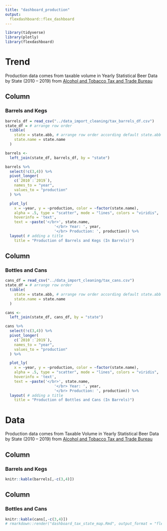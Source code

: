```yaml
---
title: "dashboard_production"
output: 
  flexdashboard::flex_dashboard
---
```


```r
library(tidyverse)
library(plotly)
library(flexdashboard)
```

Trend
=====================================  
Production data comes from taxable volume in Yearly Statistical Beer Data by State (2010 – 2019) from [Alcohol and Tobacco Tax and Trade Bureau](https://www.ttb.gov/beer/statistics)

Column
-------------------------------------
    
### Barrels and Kegs


```r
barrels_df = read_csv("../data_import_cleaning/tax_barrels_df.csv")
state_df = # arrange row order
  tibble(
    state = state.abb, # arrange row order according default state.abb
    state.name = state.name
  )

barrels <- 
  left_join(state_df, barrels_df, by = "state")

barrels %>%
  select(!c(3,4)) %>%
  pivot_longer(
    c(`2010`:`2019`),
    names_to = "year",
    values_to = "production"
  ) %>%

  plot_ly( 
    x = ~year, y = ~production, color = ~factor(state.name),
    alpha = .5, type = "scatter", mode = "lines", colors = "viridis",
    hoverinfo = 'text',
    text = ~paste('</br>', state.name,
                      '</br> Year: ', year,
                      '</br> Production: ', production)) %>%
  layout( # adding a title 
    title = "Production of Barrels and Kegs (In Barrels)")

```

Column
-------------------------------------
    
### Bottles and Cans


```r
cans_df = read_csv("../data_import_cleaning/tax_cans.csv")
state_df = # arrange row order
  tibble(
    state = state.abb, # arrange row order according default state.abb
    state.name = state.name
  )

cans <- 
  left_join(state_df, cans_df, by = "state")

cans %>%
  select(!c(3,4)) %>%
  pivot_longer(
    c(`2010`:`2019`),
    names_to = "year",
    values_to = "production"
  ) %>%

  plot_ly( 
    x = ~year, y = ~production, color = ~factor(state.name),
    alpha = .5, type = "scatter", mode = "lines", colors = "viridis",
    hoverinfo = 'text',
    text = ~paste('</br>', state.name,
                      '</br> Year: ', year,
                      '</br> Production: ', production)) %>%
  layout( # adding a title 
    title = "Production of Bottles and Cans (In Barrels)")

```

Data
=====================================  
Production data comes from Taxable Volume in Yearly Statistical Beer Data by State (2010 – 2019) from [Alcohol and Tobacco Tax and Trade Bureau](https://www.ttb.gov/beer/statistics)

Column
-------------------------------------
    
### Barrels and Kegs

```r
knitr::kable(barrels[,-c(3,4)])
```

Column
-------------------------------------
    
### Bottles and Cans

```r
knitr::kable(cans[,-c(3,4)])
# rmarkdown::render("dashboard_tax_state_map.Rmd", output_format = "flexdashboard::flex_dashboard") #knit for web
```

